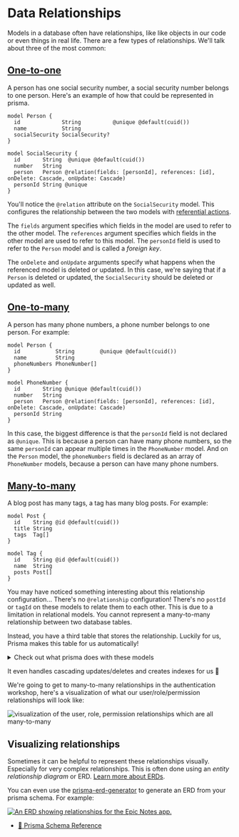 # Data Relationships

Models in a database often have relationships, like like objects in our code or
even things in real life. There are a few types of relationships. We'll talk
about three of the most common:

## [One-to-one](https://www.prisma.io/docs/concepts/components/prisma-schema/relations/one-to-one-relations)

A person has one social security number, a social security number belongs to one
person. Here's an example of how that could be represented in prisma.

```prisma
model Person {
  id             String          @unique @default(cuid())
  name           String
  socialSecurity SocialSecurity?
}

model SocialSecurity {
  id       String  @unique @default(cuid())
  number   String
  person   Person @relation(fields: [personId], references: [id], onDelete: Cascade, onUpdate: Cascade)
  personId String @unique
}
```

You'll notice the `@relation` attribute on the `SocialSecurity` model. This
configures the relationship between the two models with
[referential actions](https://www.prisma.io/docs/concepts/components/prisma-schema/relations/referential-actions).

The `fields` argument specifies which fields in the model are used to refer to
the other model. The `references` argument specifies which fields in the other
model are used to refer to this model. The `personId` field is used to refer to
the `Person` model and is called a _foreign key_.

The `onDelete` and `onUpdate` arguments specify what happens when the referenced
model is deleted or updated. In this case, we're saying that if a `Person` is
deleted or updated, the `SocialSecurity` should be deleted or updated as well.

## [One-to-many](https://www.prisma.io/docs/concepts/components/prisma-schema/relations/one-to-many-relations)

A person has many phone numbers, a phone number belongs to one person. For
example:

```prisma
model Person {
  id           String        @unique @default(cuid())
  name         String
  phoneNumbers PhoneNumber[]
}

model PhoneNumber {
  id       String @unique @default(cuid())
  number   String
  person   Person @relation(fields: [personId], references: [id], onDelete: Cascade, onUpdate: Cascade)
  personId String
}
```

In this case, the biggest difference is that the `personId` field is not
declared as `@unique`. This is because a person can have many phone numbers, so
the same `personId` can appear multiple times in the `PhoneNumber` model.
And on the `Person` model, the `phoneNumbers` field is declared as an array of
`PhoneNumber` models, because a person can have many phone numbers.

## [Many-to-many](https://www.prisma.io/docs/concepts/components/prisma-schema/relations/many-to-many-relations)

A blog post has many tags, a tag has many blog posts. For example:

```prisma
model Post {
  id    String @id @default(cuid())
  title String
  tags  Tag[]
}

model Tag {
  id    String @id @default(cuid())
  name  String
  posts Post[]
}
```

You may have noticed something interesting about this relationship
configuration... There's no `@relationship` configuration! There's no `postId`
or `tagId` on these models to relate them to each other. This is due to a
limitation in relational models. You cannot represent a many-to-many
relationship between two database tables.

Instead, you have a third table that stores the relationship. Luckily for us,
Prisma makes this table for us automatically!

<details>

<summary>Check out what prisma does with these models</summary>

```sql
-- CreateTable
CREATE TABLE "Post" (
    "id" TEXT NOT NULL PRIMARY KEY,
    "title" TEXT NOT NULL
);

-- CreateTable
CREATE TABLE "Tag" (
    "id" TEXT NOT NULL PRIMARY KEY,
    "name" TEXT NOT NULL
);

-- CreateTable
CREATE TABLE "_PostToTag" (
    "A" TEXT NOT NULL,
    "B" TEXT NOT NULL,
    CONSTRAINT "_PostToTag_A_fkey" FOREIGN KEY ("A") REFERENCES "Post" ("id") ON DELETE CASCADE ON UPDATE CASCADE,
    CONSTRAINT "_PostToTag_B_fkey" FOREIGN KEY ("B") REFERENCES "Tag" ("id") ON DELETE CASCADE ON UPDATE CASCADE
);

-- CreateIndex
CREATE UNIQUE INDEX "_PostToTag_AB_unique" ON "_PostToTag"("A", "B");

-- CreateIndex
CREATE INDEX "_PostToTag_B_index" ON "_PostToTag"("B");
```

</details>

It even handles cascading updates/deletes and creates indexes for us 💪

We're going to get to many-to-many relationships in the authentication workshop,
here's a visualization of what our user/role/permission relationships will look
like:

![visualization of the user, role, permission relationships which are all many-to-many](https://github.com/epicweb-dev/web-auth/assets/1500684/141b8682-1184-47fa-af53-01d8a71e152c)

## Visualizing relationships

Sometimes it can be helpful to represent these relationships visually.
Especially for very complex relationships. This is often done using an _entity
relationship diagram_ or ERD.
[Learn more about ERDs](https://en.wikipedia.org/wiki/Entity%E2%80%93relationship_model).

You can even use the [prisma-erd-generator](https://github.com/keonik/prisma-erd-generator)
to generate an ERD from your prisma schema. For example:

[![An ERD showing relationships for the Epic Notes app.](https://github-production-user-asset-6210df.s3.amazonaws.com/1500684/255297558-8c4b991a-aca0-44dc-9fb9-8ad4abe9e267.svg)](https://github-production-user-asset-6210df.s3.amazonaws.com/1500684/255297558-8c4b991a-aca0-44dc-9fb9-8ad4abe9e267.svg)

- [📜 Prisma Schema Reference](https://www.prisma.io/docs/reference/api-reference/prisma-schema-reference)
